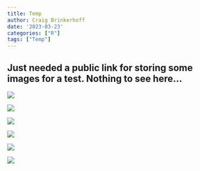 ```yaml
---
title: Temp
author: Craig Brinkerhoff
date: '2023-03-23'
categories: ["R"]
tags: ["Temp"]
---
```

## Just needed a public link for storing some images for a test. Nothing to see here...

![](201112_222659_37_241c_3B_AnalyticMS_SR_clip_88.jpg)

![](201210_221326_40_227a_3B_AnalyticMS_SR_clip_37.jpg)

![](201127_222254_17_2402_3B_AnalyticMS_SR_clip_83.jpg)

![](201214_222140_62_2254_3B_AnalyticMS_SR_clip_83.jpg)

![](190818_001647_14_1067_3B_AnalyticMS_SR_clip_88.jpg)

![](200403_221306_10_105c_3B_AnalyticMS_SR_clip_8.jpg)